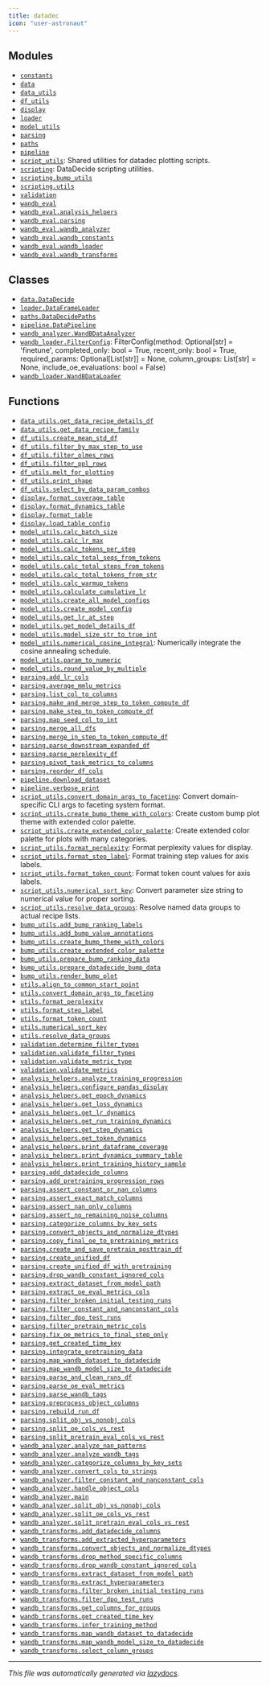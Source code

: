 ```yaml
---
title: datadec
icon: "user-astronaut"
---
```


## Modules

- [`constants`](./datadec.constants#module-datadecconstants)
- [`data`](./datadec.data#module-datadecdata)
- [`data_utils`](./datadec.data_utils#module-datadecdata-utils)
- [`df_utils`](./datadec.df_utils#module-datadecdf-utils)
- [`display`](./datadec.display#module-datadecdisplay)
- [`loader`](./datadec.loader#module-datadecloader)
- [`model_utils`](./datadec.model_utils#module-datadecmodel-utils)
- [`parsing`](./datadec.parsing#module-datadecparsing)
- [`paths`](./datadec.paths#module-datadecpaths)
- [`pipeline`](./datadec.pipeline#module-datadecpipeline)
- [`script_utils`](./datadec.script_utils#module-datadecscript-utils): Shared utilities for datadec plotting scripts.
- [`scripting`](./datadec.scripting#module-datadecscripting): DataDecide scripting utilities.
- [`scripting.bump_utils`](./datadec.scripting.bump_utils#module-datadecscriptingbump-utils)
- [`scripting.utils`](./datadec.scripting.utils#module-datadecscriptingutils)
- [`validation`](./datadec.validation#module-datadecvalidation)
- [`wandb_eval`](./datadec.wandb_eval#module-datadecwandb-eval)
- [`wandb_eval.analysis_helpers`](./datadec.wandb_eval.analysis_helpers#module-datadecwandb-evalanalysis-helpers)
- [`wandb_eval.parsing`](./datadec.wandb_eval.parsing#module-datadecwandb-evalparsing)
- [`wandb_eval.wandb_analyzer`](./datadec.wandb_eval.wandb_analyzer#module-datadecwandb-evalwandb-analyzer)
- [`wandb_eval.wandb_constants`](./datadec.wandb_eval.wandb_constants#module-datadecwandb-evalwandb-constants)
- [`wandb_eval.wandb_loader`](./datadec.wandb_eval.wandb_loader#module-datadecwandb-evalwandb-loader)
- [`wandb_eval.wandb_transforms`](./datadec.wandb_eval.wandb_transforms#module-datadecwandb-evalwandb-transforms)

## Classes

- [`data.DataDecide`](./datadec.data#class-datadecide)
- [`loader.DataFrameLoader`](./datadec.loader#class-dataframeloader)
- [`paths.DataDecidePaths`](./datadec.paths#class-datadecidepaths)
- [`pipeline.DataPipeline`](./datadec.pipeline#class-datapipeline)
- [`wandb_analyzer.WandBDataAnalyzer`](./datadec.wandb_eval.wandb_analyzer#class-wandbdataanalyzer)
- [`wandb_loader.FilterConfig`](./datadec.wandb_eval.wandb_loader#dataclass-filterconfig): FilterConfig(method: Optional[str] = 'finetune', completed_only: bool = True, recent_only: bool = True, required_params: Optional[List[str]] = None, column_groups: List[str] = None, include_oe_evaluations: bool = False)
- [`wandb_loader.WandBDataLoader`](./datadec.wandb_eval.wandb_loader#class-wandbdataloader)

## Functions

- [`data_utils.get_data_recipe_details_df`](./datadec.data_utils#function-get-data-recipe-details-df)
- [`data_utils.get_data_recipe_family`](./datadec.data_utils#function-get-data-recipe-family)
- [`df_utils.create_mean_std_df`](./datadec.df_utils#function-create-mean-std-df)
- [`df_utils.filter_by_max_step_to_use`](./datadec.df_utils#function-filter-by-max-step-to-use)
- [`df_utils.filter_olmes_rows`](./datadec.df_utils#function-filter-olmes-rows)
- [`df_utils.filter_ppl_rows`](./datadec.df_utils#function-filter-ppl-rows)
- [`df_utils.melt_for_plotting`](./datadec.df_utils#function-melt-for-plotting)
- [`df_utils.print_shape`](./datadec.df_utils#function-print-shape)
- [`df_utils.select_by_data_param_combos`](./datadec.df_utils#function-select-by-data-param-combos)
- [`display.format_coverage_table`](./datadec.display#function-format-coverage-table)
- [`display.format_dynamics_table`](./datadec.display#function-format-dynamics-table)
- [`display.format_table`](./datadec.display#function-format-table)
- [`display.load_table_config`](./datadec.display#function-load-table-config)
- [`model_utils.calc_batch_size`](./datadec.model_utils#function-calc-batch-size)
- [`model_utils.calc_lr_max`](./datadec.model_utils#function-calc-lr-max)
- [`model_utils.calc_tokens_per_step`](./datadec.model_utils#function-calc-tokens-per-step)
- [`model_utils.calc_total_seqs_from_tokens`](./datadec.model_utils#function-calc-total-seqs-from-tokens)
- [`model_utils.calc_total_steps_from_tokens`](./datadec.model_utils#function-calc-total-steps-from-tokens)
- [`model_utils.calc_total_tokens_from_str`](./datadec.model_utils#function-calc-total-tokens-from-str)
- [`model_utils.calc_warmup_tokens`](./datadec.model_utils#function-calc-warmup-tokens)
- [`model_utils.calculate_cumulative_lr`](./datadec.model_utils#function-calculate-cumulative-lr)
- [`model_utils.create_all_model_configs`](./datadec.model_utils#function-create-all-model-configs)
- [`model_utils.create_model_config`](./datadec.model_utils#function-create-model-config)
- [`model_utils.get_lr_at_step`](./datadec.model_utils#function-get-lr-at-step)
- [`model_utils.get_model_details_df`](./datadec.model_utils#function-get-model-details-df)
- [`model_utils.model_size_str_to_true_int`](./datadec.model_utils#function-model-size-str-to-true-int)
- [`model_utils.numerical_cosine_integral`](./datadec.model_utils#function-numerical-cosine-integral): Numerically integrate the cosine annealing schedule.
- [`model_utils.param_to_numeric`](./datadec.model_utils#function-param-to-numeric)
- [`model_utils.round_value_by_multiple`](./datadec.model_utils#function-round-value-by-multiple)
- [`parsing.add_lr_cols`](./datadec.parsing#function-add-lr-cols)
- [`parsing.average_mmlu_metrics`](./datadec.parsing#function-average-mmlu-metrics)
- [`parsing.list_col_to_columns`](./datadec.parsing#function-list-col-to-columns)
- [`parsing.make_and_merge_step_to_token_compute_df`](./datadec.parsing#function-make-and-merge-step-to-token-compute-df)
- [`parsing.make_step_to_token_compute_df`](./datadec.parsing#function-make-step-to-token-compute-df)
- [`parsing.map_seed_col_to_int`](./datadec.parsing#function-map-seed-col-to-int)
- [`parsing.merge_all_dfs`](./datadec.parsing#function-merge-all-dfs)
- [`parsing.merge_in_step_to_token_compute_df`](./datadec.parsing#function-merge-in-step-to-token-compute-df)
- [`parsing.parse_downstream_expanded_df`](./datadec.parsing#function-parse-downstream-expanded-df)
- [`parsing.parse_perplexity_df`](./datadec.parsing#function-parse-perplexity-df)
- [`parsing.pivot_task_metrics_to_columns`](./datadec.parsing#function-pivot-task-metrics-to-columns)
- [`parsing.reorder_df_cols`](./datadec.parsing#function-reorder-df-cols)
- [`pipeline.download_dataset`](./datadec.pipeline#function-download-dataset)
- [`pipeline.verbose_print`](./datadec.pipeline#function-verbose-print)
- [`script_utils.convert_domain_args_to_faceting`](./datadec.script_utils#function-convert-domain-args-to-faceting): Convert domain-specific CLI args to faceting system format.
- [`script_utils.create_bump_theme_with_colors`](./datadec.script_utils#function-create-bump-theme-with-colors): Create custom bump plot theme with extended color palette.
- [`script_utils.create_extended_color_palette`](./datadec.script_utils#function-create-extended-color-palette): Create extended color palette for plots with many categories.
- [`script_utils.format_perplexity`](./datadec.script_utils#function-format-perplexity): Format perplexity values for display.
- [`script_utils.format_step_label`](./datadec.script_utils#function-format-step-label): Format training step values for axis labels.
- [`script_utils.format_token_count`](./datadec.script_utils#function-format-token-count): Format token count values for axis labels.
- [`script_utils.numerical_sort_key`](./datadec.script_utils#function-numerical-sort-key): Convert parameter size string to numerical value for proper sorting.
- [`script_utils.resolve_data_groups`](./datadec.script_utils#function-resolve-data-groups): Resolve named data groups to actual recipe lists.
- [`bump_utils.add_bump_ranking_labels`](./datadec.scripting.bump_utils#function-add-bump-ranking-labels)
- [`bump_utils.add_bump_value_annotations`](./datadec.scripting.bump_utils#function-add-bump-value-annotations)
- [`bump_utils.create_bump_theme_with_colors`](./datadec.scripting.bump_utils#function-create-bump-theme-with-colors)
- [`bump_utils.create_extended_color_palette`](./datadec.scripting.bump_utils#function-create-extended-color-palette)
- [`bump_utils.prepare_bump_ranking_data`](./datadec.scripting.bump_utils#function-prepare-bump-ranking-data)
- [`bump_utils.prepare_datadecide_bump_data`](./datadec.scripting.bump_utils#function-prepare-datadecide-bump-data)
- [`bump_utils.render_bump_plot`](./datadec.scripting.bump_utils#function-render-bump-plot)
- [`utils.align_to_common_start_point`](./datadec.scripting.utils#function-align-to-common-start-point)
- [`utils.convert_domain_args_to_faceting`](./datadec.scripting.utils#function-convert-domain-args-to-faceting)
- [`utils.format_perplexity`](./datadec.scripting.utils#function-format-perplexity)
- [`utils.format_step_label`](./datadec.scripting.utils#function-format-step-label)
- [`utils.format_token_count`](./datadec.scripting.utils#function-format-token-count)
- [`utils.numerical_sort_key`](./datadec.scripting.utils#function-numerical-sort-key)
- [`utils.resolve_data_groups`](./datadec.scripting.utils#function-resolve-data-groups)
- [`validation.determine_filter_types`](./datadec.validation#function-determine-filter-types)
- [`validation.validate_filter_types`](./datadec.validation#function-validate-filter-types)
- [`validation.validate_metric_type`](./datadec.validation#function-validate-metric-type)
- [`validation.validate_metrics`](./datadec.validation#function-validate-metrics)
- [`analysis_helpers.analyze_training_progression`](./datadec.wandb_eval.analysis_helpers#function-analyze-training-progression)
- [`analysis_helpers.configure_pandas_display`](./datadec.wandb_eval.analysis_helpers#function-configure-pandas-display)
- [`analysis_helpers.get_epoch_dynamics`](./datadec.wandb_eval.analysis_helpers#function-get-epoch-dynamics)
- [`analysis_helpers.get_loss_dynamics`](./datadec.wandb_eval.analysis_helpers#function-get-loss-dynamics)
- [`analysis_helpers.get_lr_dynamics`](./datadec.wandb_eval.analysis_helpers#function-get-lr-dynamics)
- [`analysis_helpers.get_run_training_dynamics`](./datadec.wandb_eval.analysis_helpers#function-get-run-training-dynamics)
- [`analysis_helpers.get_step_dynamics`](./datadec.wandb_eval.analysis_helpers#function-get-step-dynamics)
- [`analysis_helpers.get_token_dynamics`](./datadec.wandb_eval.analysis_helpers#function-get-token-dynamics)
- [`analysis_helpers.print_dataframe_coverage`](./datadec.wandb_eval.analysis_helpers#function-print-dataframe-coverage)
- [`analysis_helpers.print_dynamics_summary_table`](./datadec.wandb_eval.analysis_helpers#function-print-dynamics-summary-table)
- [`analysis_helpers.print_training_history_sample`](./datadec.wandb_eval.analysis_helpers#function-print-training-history-sample)
- [`parsing.add_datadecide_columns`](./datadec.wandb_eval.parsing#function-add-datadecide-columns)
- [`parsing.add_pretraining_progression_rows`](./datadec.wandb_eval.parsing#function-add-pretraining-progression-rows)
- [`parsing.assert_constant_or_nan_columns`](./datadec.wandb_eval.parsing#function-assert-constant-or-nan-columns)
- [`parsing.assert_exact_match_columns`](./datadec.wandb_eval.parsing#function-assert-exact-match-columns)
- [`parsing.assert_nan_only_columns`](./datadec.wandb_eval.parsing#function-assert-nan-only-columns)
- [`parsing.assert_no_remaining_noise_columns`](./datadec.wandb_eval.parsing#function-assert-no-remaining-noise-columns)
- [`parsing.categorize_columns_by_key_sets`](./datadec.wandb_eval.parsing#function-categorize-columns-by-key-sets)
- [`parsing.convert_objects_and_normalize_dtypes`](./datadec.wandb_eval.parsing#function-convert-objects-and-normalize-dtypes)
- [`parsing.copy_final_oe_to_pretraining_metrics`](./datadec.wandb_eval.parsing#function-copy-final-oe-to-pretraining-metrics)
- [`parsing.create_and_save_pretrain_posttrain_df`](./datadec.wandb_eval.parsing#function-create-and-save-pretrain-posttrain-df)
- [`parsing.create_unified_df`](./datadec.wandb_eval.parsing#function-create-unified-df)
- [`parsing.create_unified_df_with_pretraining`](./datadec.wandb_eval.parsing#function-create-unified-df-with-pretraining)
- [`parsing.drop_wandb_constant_ignored_cols`](./datadec.wandb_eval.parsing#function-drop-wandb-constant-ignored-cols)
- [`parsing.extract_dataset_from_model_path`](./datadec.wandb_eval.parsing#function-extract-dataset-from-model-path)
- [`parsing.extract_oe_eval_metrics_cols`](./datadec.wandb_eval.parsing#function-extract-oe-eval-metrics-cols)
- [`parsing.filter_broken_initial_testing_runs`](./datadec.wandb_eval.parsing#function-filter-broken-initial-testing-runs)
- [`parsing.filter_constant_and_nanconstant_cols`](./datadec.wandb_eval.parsing#function-filter-constant-and-nanconstant-cols)
- [`parsing.filter_dpo_test_runs`](./datadec.wandb_eval.parsing#function-filter-dpo-test-runs)
- [`parsing.filter_pretrain_metric_cols`](./datadec.wandb_eval.parsing#function-filter-pretrain-metric-cols)
- [`parsing.fix_oe_metrics_to_final_step_only`](./datadec.wandb_eval.parsing#function-fix-oe-metrics-to-final-step-only)
- [`parsing.get_created_time_key`](./datadec.wandb_eval.parsing#function-get-created-time-key)
- [`parsing.integrate_pretraining_data`](./datadec.wandb_eval.parsing#function-integrate-pretraining-data)
- [`parsing.map_wandb_dataset_to_datadecide`](./datadec.wandb_eval.parsing#function-map-wandb-dataset-to-datadecide)
- [`parsing.map_wandb_model_size_to_datadecide`](./datadec.wandb_eval.parsing#function-map-wandb-model-size-to-datadecide)
- [`parsing.parse_and_clean_runs_df`](./datadec.wandb_eval.parsing#function-parse-and-clean-runs-df)
- [`parsing.parse_oe_eval_metrics`](./datadec.wandb_eval.parsing#function-parse-oe-eval-metrics)
- [`parsing.parse_wandb_tags`](./datadec.wandb_eval.parsing#function-parse-wandb-tags)
- [`parsing.preprocess_object_columns`](./datadec.wandb_eval.parsing#function-preprocess-object-columns)
- [`parsing.rebuild_run_df`](./datadec.wandb_eval.parsing#function-rebuild-run-df)
- [`parsing.split_obj_vs_nonobj_cols`](./datadec.wandb_eval.parsing#function-split-obj-vs-nonobj-cols)
- [`parsing.split_oe_cols_vs_rest`](./datadec.wandb_eval.parsing#function-split-oe-cols-vs-rest)
- [`parsing.split_pretrain_eval_cols_vs_rest`](./datadec.wandb_eval.parsing#function-split-pretrain-eval-cols-vs-rest)
- [`wandb_analyzer.analyze_nan_patterns`](./datadec.wandb_eval.wandb_analyzer#function-analyze-nan-patterns)
- [`wandb_analyzer.analyze_wandb_tags`](./datadec.wandb_eval.wandb_analyzer#function-analyze-wandb-tags)
- [`wandb_analyzer.categorize_columns_by_key_sets`](./datadec.wandb_eval.wandb_analyzer#function-categorize-columns-by-key-sets)
- [`wandb_analyzer.convert_cols_to_strings`](./datadec.wandb_eval.wandb_analyzer#function-convert-cols-to-strings)
- [`wandb_analyzer.filter_constant_and_nanconstant_cols`](./datadec.wandb_eval.wandb_analyzer#function-filter-constant-and-nanconstant-cols)
- [`wandb_analyzer.handle_object_cols`](./datadec.wandb_eval.wandb_analyzer#function-handle-object-cols)
- [`wandb_analyzer.main`](./datadec.wandb_eval.wandb_analyzer#function-main)
- [`wandb_analyzer.split_obj_vs_nonobj_cols`](./datadec.wandb_eval.wandb_analyzer#function-split-obj-vs-nonobj-cols)
- [`wandb_analyzer.split_oe_cols_vs_rest`](./datadec.wandb_eval.wandb_analyzer#function-split-oe-cols-vs-rest)
- [`wandb_analyzer.split_pretrain_eval_cols_vs_rest`](./datadec.wandb_eval.wandb_analyzer#function-split-pretrain-eval-cols-vs-rest)
- [`wandb_transforms.add_datadecide_columns`](./datadec.wandb_eval.wandb_transforms#function-add-datadecide-columns)
- [`wandb_transforms.add_extracted_hyperparameters`](./datadec.wandb_eval.wandb_transforms#function-add-extracted-hyperparameters)
- [`wandb_transforms.convert_objects_and_normalize_dtypes`](./datadec.wandb_eval.wandb_transforms#function-convert-objects-and-normalize-dtypes)
- [`wandb_transforms.drop_method_specific_columns`](./datadec.wandb_eval.wandb_transforms#function-drop-method-specific-columns)
- [`wandb_transforms.drop_wandb_constant_ignored_cols`](./datadec.wandb_eval.wandb_transforms#function-drop-wandb-constant-ignored-cols)
- [`wandb_transforms.extract_dataset_from_model_path`](./datadec.wandb_eval.wandb_transforms#function-extract-dataset-from-model-path)
- [`wandb_transforms.extract_hyperparameters`](./datadec.wandb_eval.wandb_transforms#function-extract-hyperparameters)
- [`wandb_transforms.filter_broken_initial_testing_runs`](./datadec.wandb_eval.wandb_transforms#function-filter-broken-initial-testing-runs)
- [`wandb_transforms.filter_dpo_test_runs`](./datadec.wandb_eval.wandb_transforms#function-filter-dpo-test-runs)
- [`wandb_transforms.get_columns_for_groups`](./datadec.wandb_eval.wandb_transforms#function-get-columns-for-groups)
- [`wandb_transforms.get_created_time_key`](./datadec.wandb_eval.wandb_transforms#function-get-created-time-key)
- [`wandb_transforms.infer_training_method`](./datadec.wandb_eval.wandb_transforms#function-infer-training-method)
- [`wandb_transforms.map_wandb_dataset_to_datadecide`](./datadec.wandb_eval.wandb_transforms#function-map-wandb-dataset-to-datadecide)
- [`wandb_transforms.map_wandb_model_size_to_datadecide`](./datadec.wandb_eval.wandb_transforms#function-map-wandb-model-size-to-datadecide)
- [`wandb_transforms.select_column_groups`](./datadec.wandb_eval.wandb_transforms#function-select-column-groups)


---

_This file was automatically generated via [lazydocs](https://github.com/ml-tooling/lazydocs)._
